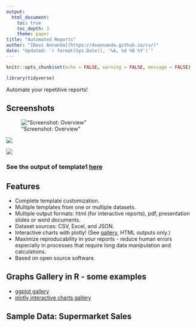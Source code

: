 ```yaml
---
output:
  html_document:
    toc: true
    toc_depth: 3
    theme: paper
title: "Automated Reports"
author: "[Devi Annanda](https://dvannanda.github.io/cv/)"
date: "Updated: `r format(Sys.Date(), '%A, %d %B %Y')`"
---
```


```r
knitr::opts_chunk$set(echo = FALSE, warning = FALSE, message = FALSE)

library(tidyverse)
```


Automate your repetitive reports! 

## Screenshots

!["Screenshot: Overview"](screenshot/screenshot1.jpg)

![](screenshot/screenshot2.jpg)

![](screenshot/screenshot3.jpg)

### See the output of template1 [here](template/template1.html)

## Features

- Complete template customization.
- Multiple templates from one or multiple datasets. 
- Multiple output formats: html (for interactive reports), pdf, presentation slides or word documents.
- Dataset sources: CSV, Excel, and JSON.
- Interactive charts with plotly! (See [gallery](https://plotly.com/r/), HTML outputs only.)
- Maximize reproducability in your reports - reduce human errors especially in processes that require long data manipulation and calculations.
- Based on open source software.

## Graphs Gallery in R - some examples

- [ggplot gallery](https://www.r-graph-gallery.com/)
- [plotly interactive charts gallery](https://plotly.com/r/)

## Sample Data: Supermarket Sales
